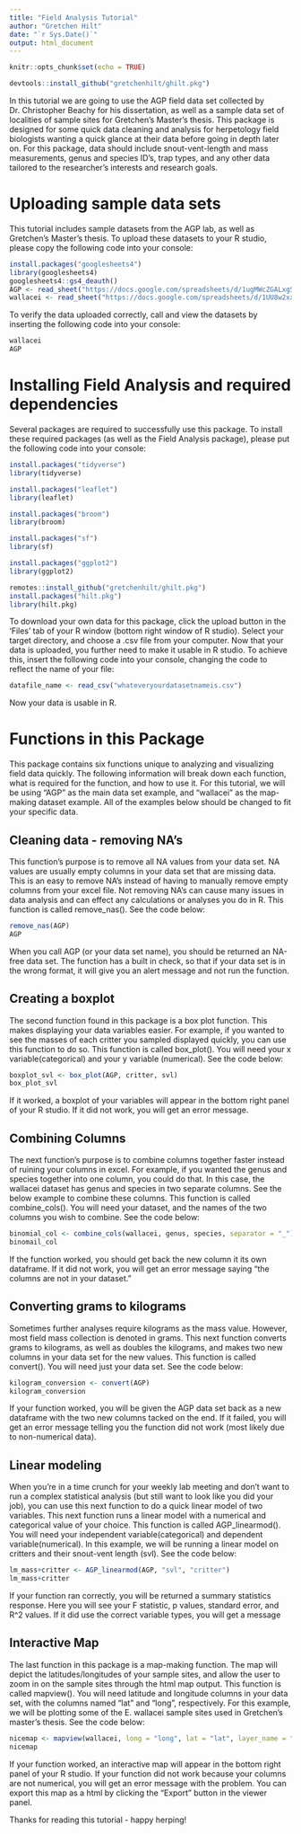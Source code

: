 ```yaml
---
title: "Field Analysis Tutorial"
author: "Gretchen Hilt"
date: "`r Sys.Date()`"
output: html_document
---
```


```r
knitr::opts_chunk$set(echo = TRUE)
```


```r
devtools::install_github("gretchenhilt/ghilt.pkg")
```

In this tutorial we are going to use the AGP field data set collected by Dr. Christopher Beachy for his dissertation, as well as a sample data set of localities of sample sites for Gretchen's Master's thesis. This package is designed for some quick data cleaning and analysis for herpetology field biologists wanting a quick glance at their data before going in depth later on. For this package, data should include snout-vent-length and mass measurements, genus and species ID's, trap types, and any other data tailored to the researcher's interests and research goals. 

# Uploading sample data sets 

This tutorial includes sample datasets from the AGP lab, as well as Gretchen's Master's thesis. To upload these datasets to your R studio, please copy the following code into your console: 

```r
install.packages("googlesheets4")
library(googlesheets4)
googlesheets4::gs4_deauth()
AGP <- read_sheet("https://docs.google.com/spreadsheets/d/1ugMWcZGALxgSLfm3bensXUi6GFj77AKqoZBkH-uFhcA/edit?usp=sharing")
wallacei <- read_sheet("https://docs.google.com/spreadsheets/d/1UU8w2xxAyxnrcA9Rr8nGO8-QWGULvp_n9WzQsI4fpFU/edit?usp=sharing")
```
To verify the data uploaded correctly, call and view the datasets by inserting the following code into your console: 
```r
wallacei 
AGP 
```

# Installing Field Analysis and required dependencies 

Several packages are required to successfully use this package. To install these required packages (as well as the Field Analysis package), please put the following code into your console: 
```r
install.packages("tidyverse")
library(tidyverse)

install.packages("leaflet")
library(leaflet)

install.packages("broom")
library(broom)

install.packages("sf")
library(sf)

install.packages("ggplot2")
library(ggplot2)

remotes::install_github("gretchenhilt/ghilt.pkg")
install.packages("hilt.pkg")
library(hilt.pkg)
```

To download your own data for this package, click the upload button in the 'Files' tab of your R window (bottom right window of R studio). Select your target directory, and choose a .csv file from your computer. Now that your data is uploaded, you further need to make it usable in R studio. To achieve this, insert the following code into your console, changing the code to reflect the name of your file: 

```r
datafile_name <- read_csv("whateveryourdatasetnameis.csv")
```

Now your data is usable in R. 

# Functions in this Package

This package contains six functions unique to analyzing and visualizing field data quickly. The following information will break down each function, what is required for the function, and how to use it. For this tutorial, we will be using "AGP" as the main data set example, and "wallacei" as the map-making dataset example. All of the examples below should be changed to fit your specific data. 

## Cleaning data - removing NA's 
This function's purpose is to remove all NA values from your data set. NA values are usually empty columns in your data set that are missing data. This is an easy to remove NA's instead of having to manually remove empty columns from your excel file. Not removing NA's can cause many issues in data analysis and can effect any calculations or analyses you do in R. 
This function is called remove_nas(). See the code below: 
```r
remove_nas(AGP)
AGP
```
When you call AGP (or your data set name), you should be returned an NA-free data set. The function has a built in check, so that if your data set is in the wrong format, it will give you an alert message and not run the function. 

## Creating a boxplot
The second function found in this package is a box plot function. This makes displaying your data variables easier. For example, if you wanted to see the masses of each critter you sampled displayed quickly, you can use this function to do so. 
This function is called box_plot(). You will need your x variable(categorical) and your y variable (numerical). See the code below: 
```r
boxplot_svl <- box_plot(AGP, critter, svl)
box_plot_svl
```
If it worked, a boxplot of your variables will appear in the bottom right panel of your R studio. If it did not work, you will get an error message. 

## Combining Columns
The next function's purpose is to combine columns together faster instead of ruining your columns in excel. For example, if you wanted the genus and species together into one column, you could do that. In this case, the wallacei dataset has genus and species in two separate columns. See the below example to combine these columns. 
This function is called combine_cols(). You will need your dataset, and the names of the two columns you wish to combine. 
See the code below: 
```r
binomial_col <- combine_cols(wallacei, genus, species, separator = "_")
binomail_col
```
If the function worked, you should get back the new column it its own dataframe. If it did not work, you will get an error message saying "the columns are not in your dataset." 

## Converting grams to kilograms
Sometimes further analyses require kilograms as the mass value. However, most field mass collection is denoted in grams. This next function converts grams to kilograms, as well as doubles the kilograms, and makes two new columns in your data set for the new values. 
This function is called convert(). You will need just your data set. 
See the code below: 
```r
kilogram_conversion <- convert(AGP)
kilogram_conversion
```
If your function worked, you will be given the AGP data set back as a new dataframe with the two new columns tacked on the end. If it failed, you will get an error message telling you the function did not work (most likely due to non-numerical data). 

## Linear modeling
When you're in a time crunch for your weekly lab meeting and don't want to run a complex statistical analysis (but still want to look like you did your job), you can use this next function to do a quick linear model of two variables. This next function runs a linear model with a numerical and categorical value of your choice. 
This function is called AGP_linearmod(). You will need your independent variable(categorical) and dependent variable(numerical). In this example, we will be running a linear model on critters and their snout-vent length (svl). 
See the code below: 
```r
lm_mass+critter <- AGP_linearmod(AGP, "svl", "critter")
lm_mass+critter
```
If your function ran correctly, you will be returned a summary statistics response. Here you will see your F statistic, p values, standard error, and R^2 values. If it did use the correct variable types, you will get a message

## Interactive Map
The last function in this package is a map-making function. The map will depict the latitudes/longitudes of your sample sites, and allow the user to zoom in on the sample sites through the html map output. 
This function is called mapview(). You will need latitude and longitude columns in your data set, with the columns named "lat" and "long", respectively. For this example, we will be plotting some of the E. wallacei sample sites used in Gretchen's master's thesis. 
See the code below: 
```r
nicemap <- mapview(wallacei, long = "long", lat = "lat", layer_name = "wallacei map")
nicemap
```
If your function worked, an interactive map will appear in the bottom right panel of your R studio. If your function did not work because your columns are not numerical, you will get an error message with the problem. You can export this map as a html by clicking the "Export" button in the viewer panel.

Thanks for reading this tutorial - happy herping! 